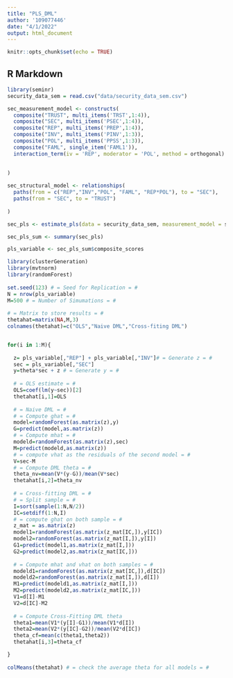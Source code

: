```yaml
---
title: "PLS_DML"
author: '109077446'
date: "4/1/2022"
output: html_document
---
```


```r
knitr::opts_chunk$set(echo = TRUE)
```

## R Markdown

```r
library(seminr)
security_data_sem = read.csv("data/security_data_sem.csv")

sec_measurement_model <- constructs(
  composite("TRUST", multi_items('TRST',1:4)),
  composite("SEC", multi_items('PSEC',1:4)),
  composite("REP", multi_items('PREP',1:4)),
  composite("INV", multi_items('PINV',1:3)),
  composite("POL", multi_items('PPSS',1:3)),
  composite("FAML", single_item('FAML1')),
  interaction_term(iv = 'REP', moderator = 'POL', method = orthogonal)
  
  
)

sec_structural_model <- relationships(
  paths(from = c("REP","INV","POL", "FAML", "REP*POL"), to = "SEC"),
  paths(from = "SEC", to = "TRUST")
  
)

sec_pls <- estimate_pls(data = security_data_sem, measurement_model = sec_measurement_model, structural_model = sec_structural_model)

sec_pls_sum <- summary(sec_pls)

pls_variable <- sec_pls_sum$composite_scores
```



```r
library(clusterGeneration)
library(mvtnorm)
library(randomForest)
 
set.seed(123) # = Seed for Replication = #
N = nrow(pls_variable)
M=500 # = Number of Simumations = #
 
# = Matrix to store results = #
thetahat=matrix(NA,M,3)
colnames(thetahat)=c("OLS","Naive DML","Cross-fiting DML")


for(i in 1:M){
  
  z= pls_variable[,"REP"] + pls_variable[,"INV"]# = Generate z = #
  sec = pls_variable[,"SEC"]
  y=theta*sec + z # = Generate y = #
 
  # = OLS estimate = #
  OLS=coef(lm(y~sec))[2]
  thetahat[i,1]=OLS
 
  # = Naive DML = #
  # = Compute ghat = #
  model=randomForest(as.matrix(z),y)
  G=predict(model,as.matrix(z))
  # = Compute mhat = #
  modeld=randomForest(as.matrix(z),sec)
  M=predict(modeld,as.matrix(z))
  # = compute vhat as the residuals of the second model = #
  V=sec-M
  # = Compute DML theta = #
  theta_nv=mean(V*(y-G))/mean(V*sec)
  thetahat[i,2]=theta_nv
 
  # = Cross-fitting DML = #
  # = Split sample = #
  I=sort(sample(1:N,N/2))
  IC=setdiff(1:N,I)
  # = compute ghat on both sample = #
  z_mat = as.matrix(z)
  model1=randomForest(as.matrix(z_mat[IC,]),y[IC])
  model2=randomForest(as.matrix(z_mat[I,]),y[I])
  G1=predict(model1,as.matrix(z_mat[I,]))
  G2=predict(model2,as.matrix(z_mat[IC,]))
 
  # = Compute mhat and vhat on both samples = #
  modeld1=randomForest(as.matrix(z_mat[IC,]),d[IC])
  modeld2=randomForest(as.matrix(z_mat[I,]),d[I])
  M1=predict(modeld1,as.matrix(z_mat[I,]))
  M2=predict(modeld2,as.matrix(z_mat[IC,]))
  V1=d[I]-M1
  V2=d[IC]-M2
 
  # = Compute Cross-Fitting DML theta
  theta1=mean(V1*(y[I]-G1))/mean(V1*d[I])
  theta2=mean(V2*(y[IC]-G2))/mean(V2*d[IC])
  theta_cf=mean(c(theta1,theta2))
  thetahat[i,3]=theta_cf

}
 
colMeans(thetahat) # = check the average theta for all models = #

```

